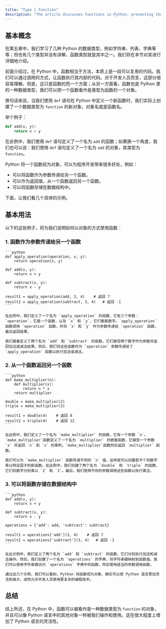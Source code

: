 ```yaml
---
title: "Type | Function"
description: "The article discusses functions in Python, presenting them as a type of data that are objects. It explains that functions are blocks of reusable code that can be manipulated like other objects in Python, such as passing them as arguments or storing them in data structures. This approach allows for flexible and powerful programming by using functions in various complex ways."
---
```


## 基本概念

在第五章中，我们学习了几种 Python 的数据类型，例如字符串、列表、字典等等；但也有几个类型并没有讲解，函数类型就是其中之一。我们将在本节对其进行详细地介绍。

前面介绍过，在 Python 中，函数相当于方法，本质上是一段可以复用的代码。我们可以通过调用的方式，让函数执行其内部的代码。对于开发人员而言，这部分很容易理解。但是，这只是函数的而一个方面；从另一方面看，函数也是 Python 里的一种数据类型，我们可以把一个函数看作是类型为函数的一个对象。

换句话来说，当我们使用 `def` 语句在 Python 中定义一个新函数时，我们实际上创建了一个数据类型为 `function` 的新对象，对象名就是函数名。

举个例子：

```python
def add(x, y):
    return x + y
```

在此例中，我们使用 `def` 语句定义了一个名为 `add` 的函数；如果换一个角度，我们也可以说：我们使用 `def` 语句定义了一个名为 `add` 的对象，其类型为 `function`。

Python 将一个函数视为对象，可以为程序开发带来很多好处，例如：

-   可以将函数作为参数传递给另一个函数。
-   可以作为返回值，从一个函数返回另一个函数。
-   可以将函数存储在数据结构中。

下面，让我们看几个具体的示例。

## 基本用法

以下的这些例子，将为我们说明如何以对象的方式使用函数：

### 1. 函数作为参数传递给另一个函数

    ```python
    def apply_operation(operation, x, y):
        return operation(x, y)

    def add(x, y):
        return x + y

    def subtract(x, y):
        return x - y

    result1 = apply_operation(add, 3, 4)    # 返回 7
    result2 = apply_operation(subtract, 3, 4)   # 返回 -1
    ```

    在此例中，我们定义了一个名为 `apply_operation` 的函数，它有三个参数：`operation`，它是一个函数，以及 `x` 和 `y`，它们都是数字。`apply_operation` 函数调用 `operation` 函数，并将 `x` 和 `y` 作为参数传递给 `operation` 函数，最后返回结果。

    我们接着定义了两个名为 `add` 和 `subtract` 的函数，它们接受两个数字作为参数并返回加法或减法结果。然后，我们将这些函数作为 `operation` 参数传递给了 `apply_operation` 函数以执行加法或减法。

### 2. 从一个函数返回另一个函数

    ```python
    def make_multiplier(n):
        def multiplier(x):
            return n * x
        return multiplier

    double = make_multiplier(2)
    triple = make_multiplier(3)

    result1 = double(4)    # 返回 8
    result2 = triple(4)    # 返回 12
    ```

    在此例中，我们定义了一个名为 `make_multiplier` 的函数，它有一个参数 `n`。`make_multiplier`函数定义了一个名为 `multiplier` 的嵌套函数，它接受一个参数 `x` 并返回 `n` 和 `x` 的乘积。`make_multiplier`函数然后返回 `multiplier` 函数。

    我们可以为 `make_multiplier` 函数传递不同的 `n` 值，这样就可以创建若干个将数字乘以特定因子的新函数。在此例中，我们创建了两个名为 `double` 和 `triple` 的函数，它们将数字分别乘以 `2` 和 `3`。最后，我们使用不同的参数调用这些函数以执行乘法。

### 3. 可以将函数存储在数据结构中

    ```python
    def add(x, y):
        return x + y

    def subtract(x, y):
        return x - y

    operations = {'add': add, 'subtract': subtract}

    result1 = operations['add'](3, 4)    # 返回 7
    result2 = operations['subtract'](3, 4)   # 返回 -1
    ```

    在此示例中，我们定义了两个名为 `add` 和 `subtract` 的函数，它们分别执行加法和减法操作。然后，我们创建了一个名为 `operations` 的字典，将字符串键映射到函数值。我们可以使用字符串键访问 `operations` 字典中的函数，然后使用适当的参数调用函数。

    通过这几个示例，我们可以看到，Python 将函数视为对象，确实可以使 Python 语言更加灵活和强大，进而允许开发人员使用更复杂的编程技术。

## 总结

综上所述，在 Python 中，函数可以被看作是一种数据类型为 `function` 的对象，并且可以像 Python 语言中的其他对象一样被我们操作和使用。这在很大程度上增加了 Python 语言的灵活性。
